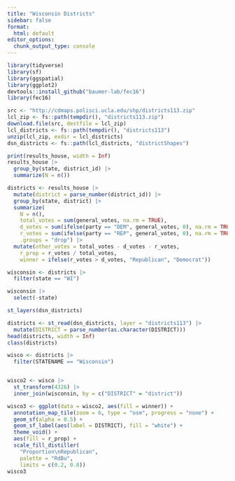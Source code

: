```yaml
---
title: "Wisconsin Districts"
sidebar: false
format:
  html: default
editor_options: 
  chunk_output_type: console
---
```


```r
library(tidyverse)
library(sf)
library(ggspatial)
library(ggplot2)
devtools::install_github("baumer-lab/fec16")
library(fec16)
```

```r
src <- "http://cdmaps.polisci.ucla.edu/shp/districts113.zip"
lcl_zip <- fs::path(tempdir(), "districts113.zip")
download.file(src, destfile = lcl_zip)
lcl_districts <- fs::path(tempdir(), "districts113")
unzip(lcl_zip, exdir = lcl_districts)
dsn_districts <- fs::path(lcl_districts, "districtShapes")
```

```r
print(results_house, width = Inf)
results_house |>
  group_by(state, district_id) |>
  summarize(N = n())

districts <- results_house |>
  mutate(district = parse_number(district_id)) |>
  group_by(state, district) |>
  summarize(
    N = n(),
    total_votes = sum(general_votes, na.rm = TRUE),
    d_votes = sum(ifelse(party == "DEM", general_votes, 0), na.rm = TRUE),
    r_votes = sum(ifelse(party == "REP", general_votes, 0), na.rm = TRUE),
    .groups = "drop") |>
  mutate(other_votes = total_votes - d_votes - r_votes,
    r_prop = r_votes / total_votes,  
    winner = ifelse(r_votes > d_votes, "Republican", "Democrat"))

wisconsin <- districts |>
  filter(state == "WI")

wisconsin |>                  
  select(-state)
```

```r

st_layers(dsn_districts)

districts <- st_read(dsn_districts, layer = "districts113") |>
  mutate(DISTRICT = parse_number(as.character(DISTRICT)))
head(districts, width = Inf)
class(districts)

wisco <- districts |>
  filter(STATENAME == "Wisconsin")


wisco2 <- wisco |>
  st_transform(4326) |>
  inner_join(wisconsin, by = c("DISTRICT" = "district"))

```

```r
wisco3 <- ggplot(data = wisco2, aes(fill = winner)) +
  annotation_map_tile(zoom = 6, type = "osm", progress = "none") + 
  geom_sf(alpha = 0.5) +
  geom_sf_label(aes(label = DISTRICT), fill = "white") + 
  theme_void() +
  aes(fill = r_prop) + 
  scale_fill_distiller(
    "Proportion\nRepublican", 
    palette = "RdBu", 
    limits = c(0.2, 0.8))
wisco3
```

